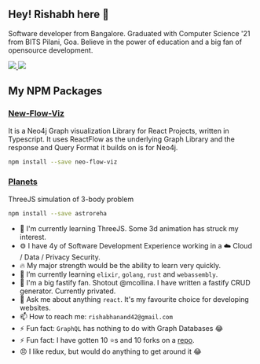 ## Hey! Rishabh here 👋

Software developer from Bangalore. Graduated with Computer Science '21 from BITS Pilani, Goa. Believe in the power of education and a big fan of opensource development.

<a href="https://www.linkedin.com/in/rish-0-0" rel="nofollow noreferrer">
  <img src="https://img.shields.io/badge/LinkedIn-0077B5?style=for-the-badge&logo=linkedin&logoColor=white" />
</a>

<a href="https://leetcode.com/u/rish-0-0/" rel="nofollow noreferrer">
  <img src="https://img.shields.io/badge/-LeetCode-FFA116?style=for-the-badge&logo=LeetCode&logoColor=black" />
</a>

## My NPM Packages

### [New-Flow-Viz](https://rishabh-anand.com/neo-flow-viz)

It is a Neo4j Graph visualization Library for React Projects, written in Typescript. It uses ReactFlow as the underlying Graph Library and the response and Query Format it builds on is for Neo4j.

```bash
npm install --save neo-flow-viz
```

### [Planets](https://rishabh-anand.com/rish-0-0/planets)

ThreeJS simulation of 3-body problem

```bash
npm install --save astroreha
```

- 🔭 I'm currently learning ThreeJS. Some 3d animation has struck my interest.
- ⚙️ I have 4y of Software Development Experience working in a ☁️ Cloud / Data / Privacy Security.
- 🔥 My major strength would be the ability to learn very quickly.
- 🌱 I’m currently learning `elixir`, `golang`, `rust` and `webassembly`.
- 👯 I'm a big fastify fan. Shotout @mcollina. I have written a fastify CRUD generator. Currently privated.
- 💬 Ask me about anything `react`. It's my favourite choice for developing websites.
- 📫 How to reach me: `rishabhanand42@gmail.com`
- ⚡ Fun fact: `GraphQL` has nothing to do with Graph Databases 😂
- ⚡ Fun fact: I have gotten 10 ⭐s and 10 forks on a [repo](https://github.com/rish-0-0/astroreha).
- 😠 I like redux, but would do anything to get around it 😂
